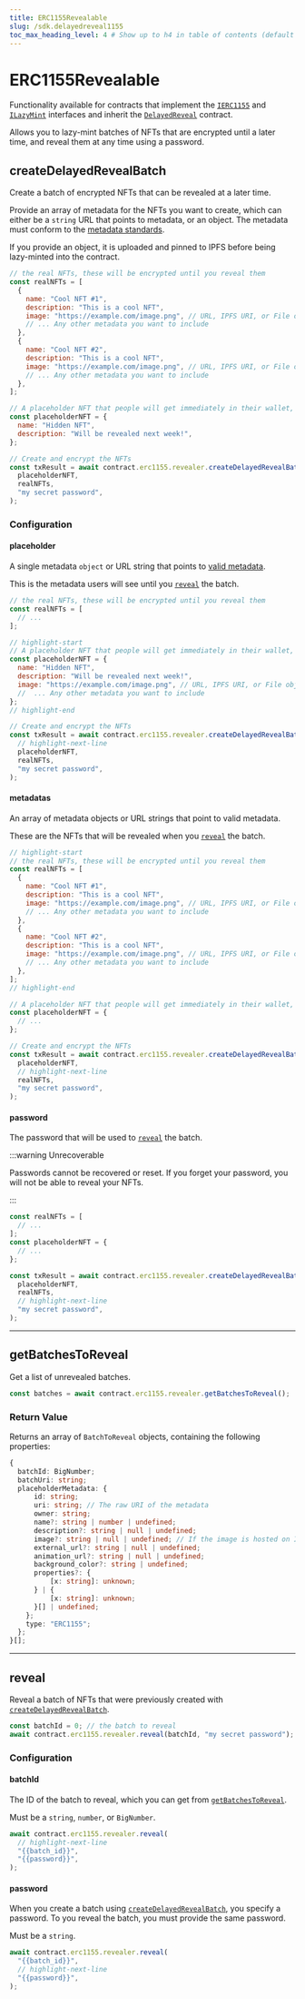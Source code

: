 ```yaml
---
title: ERC1155Revealable
slug: /sdk.delayedreveal1155
toc_max_heading_level: 4 # Show up to h4 in table of contents (default is up to h3)
---
```


# ERC1155Revealable

Functionality available for contracts that implement the
[`IERC1155`](/contracts/IERC1155) and
[`ILazyMint`](/contracts/ILazyMint) interfaces and inherit the
[`DelayedReveal`](/contracts/DelayedReveal) contract.

Allows you to lazy-mint batches of NFTs that are encrypted until a later time,
and reveal them at any time using a password.

## createDelayedRevealBatch

Create a batch of encrypted NFTs that can be revealed at a later time.

Provide an array of metadata for the NFTs you want to create, which can either be a
`string` URL that points to metadata, or an object.
The metadata must conform to the [metadata standards](https://docs.opensea.io/docs/metadata-standards#metadata-structure).

If you provide an object, it is uploaded and pinned to IPFS before being
lazy-minted into the contract.

```javascript
// the real NFTs, these will be encrypted until you reveal them
const realNFTs = [
  {
    name: "Cool NFT #1",
    description: "This is a cool NFT",
    image: "https://example.com/image.png", // URL, IPFS URI, or File object
    // ... Any other metadata you want to include
  },
  {
    name: "Cool NFT #2",
    description: "This is a cool NFT",
    image: "https://example.com/image.png", // URL, IPFS URI, or File object
    // ... Any other metadata you want to include
  },
];

// A placeholder NFT that people will get immediately in their wallet, and will be converted to the real NFT at reveal time
const placeholderNFT = {
  name: "Hidden NFT",
  description: "Will be revealed next week!",
};

// Create and encrypt the NFTs
const txResult = await contract.erc1155.revealer.createDelayedRevealBatch(
  placeholderNFT,
  realNFTs,
  "my secret password",
);
```

### Configuration

#### placeholder

A single metadata `object` or URL string that points to
[valid metadata](https://docs.opensea.io/docs/metadata-standards#metadata-structure).

This is the metadata users will see until you [`reveal`](#reveal) the batch.

```javascript
// the real NFTs, these will be encrypted until you reveal them
const realNFTs = [
  // ...
];

// highlight-start
// A placeholder NFT that people will get immediately in their wallet, and will be converted to the real NFT at reveal time
const placeholderNFT = {
  name: "Hidden NFT",
  description: "Will be revealed next week!",
  image: "https://example.com/image.png", // URL, IPFS URI, or File object
  //  ... Any other metadata you want to include
};
// highlight-end

// Create and encrypt the NFTs
const txResult = await contract.erc1155.revealer.createDelayedRevealBatch(
  // highlight-next-line
  placeholderNFT,
  realNFTs,
  "my secret password",
);
```

#### metadatas

An array of metadata objects or URL strings that point to valid metadata.

These are the NFTs that will be revealed when you [`reveal`](#reveal) the batch.

```javascript
// highlight-start
// the real NFTs, these will be encrypted until you reveal them
const realNFTs = [
  {
    name: "Cool NFT #1",
    description: "This is a cool NFT",
    image: "https://example.com/image.png", // URL, IPFS URI, or File object
    // ... Any other metadata you want to include
  },
  {
    name: "Cool NFT #2",
    description: "This is a cool NFT",
    image: "https://example.com/image.png", // URL, IPFS URI, or File object
    // ... Any other metadata you want to include
  },
];
// highlight-end

// A placeholder NFT that people will get immediately in their wallet, and will be converted to the real NFT at reveal time
const placeholderNFT = {
  // ...
};

// Create and encrypt the NFTs
const txResult = await contract.erc1155.revealer.createDelayedRevealBatch(
  placeholderNFT,
  // highlight-next-line
  realNFTs,
  "my secret password",
);
```

#### password

The password that will be used to [`reveal`](#reveal) the batch.

:::warning Unrecoverable

Passwords cannot be recovered or reset. If you forget your password, you will
not be able to reveal your NFTs.

:::

```javascript
const realNFTs = [
  // ...
];
const placeholderNFT = {
  // ...
};

const txResult = await contract.erc1155.revealer.createDelayedRevealBatch(
  placeholderNFT,
  realNFTs,
  // highlight-next-line
  "my secret password",
);
```

<hr className="divider" />

## getBatchesToReveal

Get a list of unrevealed batches.

```javascript
const batches = await contract.erc1155.revealer.getBatchesToReveal();
```

### Return Value

Returns an array of `BatchToReveal` objects, containing the following properties:

```typescript
{
  batchId: BigNumber;
  batchUri: string;
  placeholderMetadata: {
      id: string;
      uri: string; // The raw URI of the metadata
      owner: string;
      name?: string | number | undefined;
      description?: string | null | undefined;
      image?: string | null | undefined; // If the image is hosted on IPFS, the URL is https://gateway.ipfscdn.io/ipfs/<hash>
      external_url?: string | null | undefined;
      animation_url?: string | null | undefined;
      background_color?: string | undefined;
      properties?: {
          [x: string]: unknown;
      } | {
          [x: string]: unknown;
      }[] | undefined;
    };
    type: "ERC1155";
  };
}[];
```

<hr className="divider" />

## reveal

Reveal a batch of NFTs that were previously created with
[`createDelayedRevealBatch`](#createdelayedrevealbatch).

```javascript
const batchId = 0; // the batch to reveal
await contract.erc1155.revealer.reveal(batchId, "my secret password");
```

### Configuration

#### batchId

The ID of the batch to reveal, which you can get from
[`getBatchesToReveal`](#getbatchestoreveal).

Must be a `string`, `number`, or `BigNumber`.

```javascript
await contract.erc1155.revealer.reveal(
  // highlight-next-line
  "{{batch_id}}",
  "{{password}}",
);
```

#### password

When you create a batch using [`createDelayedRevealBatch`](#createdelayedrevealbatch),
you specify a password. To you reveal the batch, you must provide the same
password.

Must be a `string`.

```javascript
await contract.erc1155.revealer.reveal(
  "{{batch_id}}",
  // highlight-next-line
  "{{password}}",
);
```

